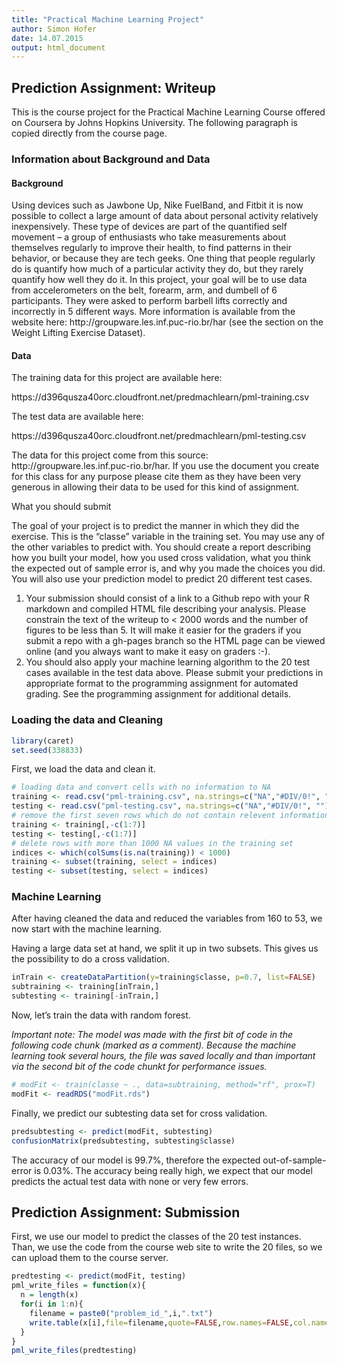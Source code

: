 ```yaml
---
title: "Practical Machine Learning Project"
author: Simon Hofer
date: 14.07.2015
output: html_document
---
```


## Prediction Assignment: Writeup


This is the course project for the Practical Machine Learning Course offered on Coursera by Johns Hopkins University. The following paragraph is copied directly from the course page.

### Information about Background and Data

#### Background

Using devices such as Jawbone Up, Nike FuelBand, and Fitbit it is now possible to collect a large amount of data about personal activity relatively inexpensively. These type of devices are part of the quantified self movement – a group of enthusiasts who take measurements about themselves regularly to improve their health, to find patterns in their behavior, or because they are tech geeks. One thing that people regularly do is quantify how much of a particular activity they do, but they rarely quantify how well they do it. In this project, your goal will be to use data from accelerometers on the belt, forearm, arm, and dumbell of 6 participants. They were asked to perform barbell lifts correctly and incorrectly in 5 different ways. More information is available from the website here: http://groupware.les.inf.puc-rio.br/har (see the section on the Weight Lifting Exercise Dataset). 


#### Data 

The training data for this project are available here: 

https://d396qusza40orc.cloudfront.net/predmachlearn/pml-training.csv

The test data are available here: 

https://d396qusza40orc.cloudfront.net/predmachlearn/pml-testing.csv

The data for this project come from this source: http://groupware.les.inf.puc-rio.br/har. If you use the document you create for this class for any purpose please cite them as they have been very generous in allowing their data to be used for this kind of assignment. 

What you should submit

The goal of your project is to predict the manner in which they did the exercise. This is the "classe" variable in the training set. You may use any of the other variables to predict with. You should create a report describing how you built your model, how you used cross validation, what you think the expected out of sample error is, and why you made the choices you did. You will also use your prediction model to predict 20 different test cases. 

1. Your submission should consist of a link to a Github repo with your R markdown and compiled HTML file describing your analysis. Please constrain the text of the writeup to < 2000 words and the number of figures to be less than 5. It will make it easier for the graders if you submit a repo with a gh-pages branch so the HTML page can be viewed online (and you always want to make it easy on graders :-).
2. You should also apply your machine learning algorithm to the 20 test cases available in the test data above. Please submit your predictions in appropriate format to the programming assignment for automated grading. See the programming assignment for additional details. 

### Loading the data and Cleaning

```r
library(caret)
set.seed(338833)
```

First, we load the data and clean it.
```r
# loading data and convert cells with no information to NA
training <- read.csv("pml-training.csv", na.strings=c("NA","#DIV/0!", ""))
testing <- read.csv("pml-testing.csv", na.strings=c("NA","#DIV/0!", ""))
# remove the first seven rows which do not contain relevent information
training <- training[,-c(1:7)]
testing <- testing[,-c(1:7)]
# delete rows with more than 1000 NA values in the training set
indices <- which(colSums(is.na(training)) < 1000)
training <- subset(training, select = indices)
testing <- subset(testing, select = indices)
```

### Machine Learning

After having cleaned the data and reduced the variables from 160 to 53, we now start with the machine learning.

Having a large data set at hand, we split it up in two subsets. This gives us the possibility to do a cross validation.

```r
inTrain <- createDataPartition(y=training$classe, p=0.7, list=FALSE)
subtraining <- training[inTrain,]
subtesting <- training[-inTrain,]
```

Now, let's train the data with random forest.

*Important note: The model was made with the first bit of code in the following code chunk (marked as a comment). Because the machine learning took several hours, the file was saved locally and than important via the second bit of the code chunkt for performance issues.*

```r
# modFit <- train(classe ~ ., data=subtraining, method="rf", prox=T)
modFit <- readRDS("modFit.rds")
```

Finally, we predict our subtesting data set for cross validation.

```r
predsubtesting <- predict(modFit, subtesting)
confusionMatrix(predsubtesting, subtesting$classe)
```

The accuracy of our model is 99.7%, therefore the expected out-of-sample-error is 0.03%. The accuracy being really high, we expect that our model predicts the actual test data with none or very few errors.

## Prediction Assignment: Submission

First, we use our model to predict the classes of the 20 test instances. Than, we use the code from the course web site to write the 20 files, so we can upload them to the course server.

```r
predtesting <- predict(modFit, testing)
pml_write_files = function(x){
  n = length(x)
  for(i in 1:n){
    filename = paste0("problem_id_",i,".txt")
    write.table(x[i],file=filename,quote=FALSE,row.names=FALSE,col.names=FALSE)
  }
}
pml_write_files(predtesting)
```